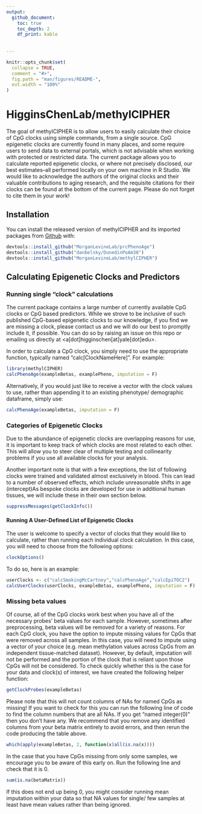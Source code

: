 ```yaml
---
output: 
  github_document:
    toc: true
    toc_depth: 2
    df_print: kable
    
      
---
```


<!-- README.md is generated from README.Rmd. Please edit that file -->

```r
knitr::opts_chunk$set(
  collapse = TRUE,
  comment = "#>",
  fig.path = "man/figures/README-",
  out.width = "100%"
)
```

# HigginsChenLab/methylCIPHER

<!-- badges: start -->
<!-- badges: end -->

The goal of methylCIPHER is to allow users to easily calculate their choice of CpG clocks using simple commands, from a single source. CpG epigenetic clocks are currently found in many places, and some require users to send data to external portals, which is not advisable when working with protected or restricted data. The current package allows you to calculate reported epigenetic clocks, or where not precisely disclosed, our best estimates--all performed locally on your own machine in R Studio. We would like to acknowledge the authors of the original clocks and their valuable contributions to aging research, and the requisite citations for their clocks can be found at the bottom of the current page. Please do not forget to cite them in your work!

## Installation

You can install the released version of methylCIPHER and its imported packages from [Github](https://Cgithub.com/HigginsChenLab/methylCIPHER) with:

``` r
devtools::install_github("MorganLevineLab/prcPhenoAge")
devtools::install_github("danbelsky/DunedinPoAm38")
devtools::install_github("MorganLevineLab/methylCIPHER")
```

## Calculating Epigenetic Clocks and Predictors

### Running single "clock" calculations

The current package contains a large number of currently available CpG clocks or CpG based predictors. While we strove to be inclusive of such published CpG-based epigenetic clocks to our knowledge, if you find we are missing a clock, please contact us and we will do our best to promptly include it, if possible. You can do so by raising an issue on this repo or emailing us directly at <a[dot]higginschen[at]yale[dot]edu>.  

In order to calculate a CpG clock, you simply need to use the appropriate function, typically named "calc[ClockNameHere]". For example:

```r
library(methylCIPHER)
calcPhenoAge(exampleBetas, examplePheno, imputation = F)
```

Alternatively, if you would just like to receive a vector with the clock values to use, rather than appending it to an existing phenotype/ demographic dataframe, simply use:
```r
calcPhenoAge(exampleBetas, imputation = F)
```


### Categories of Epigenetic Clocks

Due to the abundance of epigenetic clocks are overlapping reasons for use, it is important to keep track of which clocks are most related to each other. This will allow you to steer clear of multiple testing and collinearity problems if you use all available clocks for your analysis. 

Another important note is that with a few exceptions, the list of following clocks were trained and validated almost exclusively in blood. This can lead to a number of observed effects, which include unreasonable shifts in age (intercept)As bespoke clocks are developed for use in additional human tissues, we will include these in their own section below.  

```r
suppressMessages(getClockInfo())
```

#### Running A User-Defined List of Epigenetic Clocks

The user is welcome to specify a vector of clocks that they would like to calculate, rather than running each individual clock calculation. In this case, you will need to choose from the following options:
```r
clockOptions()
```

To do so, here is an example:

```r
userClocks <- c("calcSmokingMcCartney","calcPhenoAge","calcEpiTOC2")
calcUserClocks(userClocks, exampleBetas, examplePheno, imputation = F)
```


### Missing beta values

Of course, all of the CpG clocks work best when you have all of the necessary probes' beta values for each sample. However, sometimes after preprocessing, beta values will be removed for a variety of reasons. For each CpG clock, you have the option to impute missing values for CpGs that were removed across all samples. In this case, you will need to impute using a vector of your choice (e.g. mean methylation values across CpGs from an independent tissue-matched dataset). However, by default, imputation will not be performed and the portion of the clock that is reliant upon those CpGs will not be considered. To check quickly whether this is the case for your data and clock(s) of interest, we have created the following helper function:

```r
getClockProbes(exampleBetas)
```

Please note that this will not count columns of NAs for named CpGs as missing! If you want to check for this you can run the following line of code to find the column numbers that are all NAs. If you get "named integer(0)" then you don't have any. We recommend that you remove any identified columns from your beta matrix entirely to avoid errors, and then rerun the code producing the table above.

```r
which(apply(exampleBetas, 2, function(x)all(is.na(x))))
```

In the case that you have CpGs missing from only some samples, we encourage you to be aware of this early on. Run the following line and check that it is 0.
```r
sum(is.na(betaMatrix))
```
If this does not end up being 0, you might consider running mean imputation within your data so that NA values for single/ few samples at least have mean values rather than being ignored.

